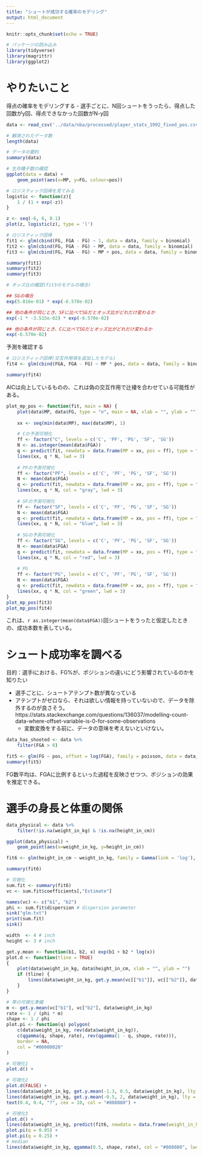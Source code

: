 ```yaml
---
title: "シュートが成功する確率のモデリング"
output: html_document
---
```


```r
knitr::opts_chunk$set(echo = TRUE)
```


```r
# パッケージの読み込み
library(tidyverse)
library(magrittr)
library(ggplot2)
```

# やりたいこと

得点の確率をモデリングする
- 選手ごとに、N回シュートをうったら、得点した回数がy回、得点できなかった回数がN-y回

```r
data <- read_csv('../data/nba/processed/player_stats_1992_fixed_pos.csv')

# 観測されたデータ数
length(data) 

# データの要約
summary(data)
```

```r
# 生存種子数の確認
ggplot(data = data) +
    geom_point(aes(x=MP, y=FG, colour=pos))

```


```r
# ロジスティック回帰を見てみる
logistic <- function(z){
    1 / (1 + exp(-z))
}

z <- seq(-6, 6, 0.1)
plot(z, logistic(z), type = 'l')
```

```r
# ロジスティック回帰
fit1 <- glm(cbind(FG, FGA - FG) ~ 1, data = data, family = binomial)
fit2 <- glm(cbind(FG, FGA - FG) ~ MP, data = data, family = binomial)
fit3 <- glm(cbind(FG, FGA - FG) ~ MP + pos, data = data, family = binomial)

summary(fit1)
summary(fit2)
summary(fit3)

# オッズ比の確認(fit3のモデルの場合)

## SGの場合
exp(5.816e-01) * exp(-6.570e-02)

## 他の条件が同じとき、SFに比べてSGだとオッズ比がどれだけ変わるか
exp(-1 * -3.515e-02) * exp(-6.570e-02)

## 他の条件が同じとき、Cに比べてSGだとオッズ比がどれだけ変わるか
exp(-6.570e-02)
```

予測を確認する

```r
# ロジスティック回帰(交互作用項を追加したモデル)
fit4 <- glm(cbind(FGA, FGA - FG) ~ MP * pos, data = data, family = binomial)

summary(fit4)
```

AICは向上しているものの、これは偽の交互作用で辻褄を合わせている可能性がある。

```r
plot_mp_pos <- function(fit, main = NA) {
	plot(data$MP, data$FG, type = "n", main = NA, xlab = "", ylab = "")
    
    xx <- seq(min(data$MP), max(data$MP), 1)

	# Cの予測可視化
	ff <- factor("C", levels = c('C', 'PF', 'PG', 'SF', 'SG'))
	N <- as.integer(mean(data$FGA))
	q <- predict(fit, newdata = data.frame(MP = xx, pos = ff), type = "response")
	lines(xx, q * N, lwd = 3)
    	
    # PFの予測可視化
	ff <- factor("PF", levels = c('C', 'PF', 'PG', 'SF', 'SG'))
	N <- mean(data$FGA)
	q <- predict(fit, newdata = data.frame(MP = xx, pos = ff), type = "response")
	lines(xx, q * N, col = "gray", lwd = 3)
	
    # SFの予測可視化
	ff <- factor("SF", levels = c('C', 'PF', 'PG', 'SF', 'SG'))
	N <- mean(data$FGA)
	q <- predict(fit, newdata = data.frame(MP = xx, pos = ff), type = "response")
	lines(xx, q * N, col = "blue", lwd = 3)
	
	# SGの予測可視化
	ff <- factor("SG", levels = c('C', 'PF', 'PG', 'SF', 'SG'))
	N <- mean(data$FGA)
	q <- predict(fit, newdata = data.frame(MP = xx, pos = ff), type = "response")
	lines(xx, q * N, col = "red", lwd = 3)
	
	# PG
	ff <- factor("PG", levels = c('C', 'PF', 'PG', 'SF', 'SG'))
	N <- mean(data$FGA)
	q <- predict(fit, newdata = data.frame(MP = xx, pos = ff), type = "response")
	lines(xx, q * N, col = "green", lwd = 3)
}
plot_mp_pos(fit3)
plot_mp_pos(fit4)
```

これは、`r as.integer(mean(data$FGA))`回シュートをうったと仮定したときの、成功本数を表している。


# シュート成功率を調べる

目的：選手iにおける、FG%が、ポジションの違いにどう影響されているのかを知りたい

- 選手ごとに、シュートアテンプト数が異なっている
- アテンプトがゼロなら、それは欲しい情報を持っていないので、データを除外するのが良さそう。https://stats.stackexchange.com/questions/136037/modelling-count-data-where-offset-variable-is-0-for-some-observations
    - 変数変換をする前に、データの意味を考えないといけない。

```r
data_has_shooted <- data %>% 
    filter(FGA > 0)

fit5 <- glm(FG ~ pos, offset = log(FGA), family = poisson, data = data_has_shooted)
summary(fit5)
```

FG数平均は、FGAに比例するといった過程を反映させつつ、ポジションの効果を推定できる。

# 選手の身長と体重の関係

```r
data_physical <- data %>% 
    filter(!is.na(weight_in_kg) & !is.na(height_in_cm))

ggplot(data_physical) +
    geom_point(aes(x=weight_in_kg, y=height_in_cm))

fit6 <- glm(height_in_cm ~ weight_in_kg, family = Gamma(link = 'log'), data = data)

summary(fit6)
```

```r

# 可視化
sum.fit <- summary(fit6)
vc <- sum.fit$coefficients[,"Estimate"]

names(vc) <- c("b1", "b2")
phi <- sum.fit$dispersion # dispersion parameter
sink("glm.txt")
print(sum.fit)
sink()

width  <- 4 # inch
height <- 3 # inch

get.y.mean <- function(b1, b2, x) exp(b1 + b2 * log(x))
plot.d <- function(tline = TRUE)
{
	plot(data$weight_in_kg, data$height_in_cm, xlab = "", ylab = "") 
	if (tline) {
		lines(data$weight_in_kg, get.y.mean(vc[["b1"]], vc[["b2"]], data$weight_in_kg), lty = 2, lwd = 2)
	}
}

# 帯の可視化準備
m <- get.y.mean(vc["b1"], vc["b2"], data$weight_in_kg)
rate <- 1 / (phi * m)
shape <- 1 / phi
plot.pi <- function(q) polygon(
	c(data$weight_in_kg, rev(data$weight_in_kg)),
	c(qgamma(q, shape, rate), rev(qgamma(1 - q, shape, rate))),
	border = NA,
	col = "#00000020"
)

# 可視化1
plot.d() +

# 可視化2
plot.d(FALSE) +
lines(data$weight_in_kg, get.y.mean(-1.3, 0.5, data$weight_in_kg), lty = 1, lwd = 2, col = "#808080") +
lines(data$weight_in_kg, get.y.mean(-0.5, 2, data$weight_in_kg), lty = 1, lwd = 2, col = "#808080") +
text(0.4, 0.4, "?", cex = 10, col = "#808080") +

# 可視化3
plot.d() +
lines(data$weight_in_kg, predict(fit6, newdata = data.frame(weight_in_kg = data$weight_in_kg), type = "response"), lwd = 2) +
plot.pi(q = 0.05) +
plot.pi(q = 0.25) +
# median
lines(data$weight_in_kg, qgamma(0.5, shape, rate), col = "#808080", lwd = 2)


```

